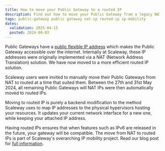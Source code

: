 ```yaml
---
title: How to move your Public Gateway to a routed IP
description: Find out how to move your Public Gateway from a legacy NAT IP addressing solution, to a routed IP solution, compatible with Scaleway's IP mobility project and features.
tags: public-gateway public gateway nat-ip routed-ip ip-mobility
dates:
  validation: 2025-04-15
  posted: 2024-04-03
---
```


Public Gateways have a [public flexible IP address](/public-gateways/concepts/#flexible-ip) which makes the Public Gateway accessible over the internet. Internally at Scaleway, these IP addresses were originally implemented via a NAT (Network Address Translation) solution. We have now moved to a more efficient routed IP solution. 

Scaleway users were invited to manually move their Public Gateways from NAT to routed at a time that suited them. Between the 27th and 31st May 2024, all remaining Public Gateways will NAT IPs were then automatically moved to routed IPs.  

Moving to routed IP is purely a backend modification to the method Scaleway uses to map IP addresses to the physical hypervisors hosting your resources. It updates your current network interface for a new one, while keeping your attached IP address.

Having routed IPs ensures that when features such as IPv6 are released in the future, your gateway will be compatible. The move from NAT to routed IPs is part of Scaleway's overarching IP mobility project. Read our blog post for [full information](https://www.scaleway.com/en/blog/ip-mobility-removing-nat/).


